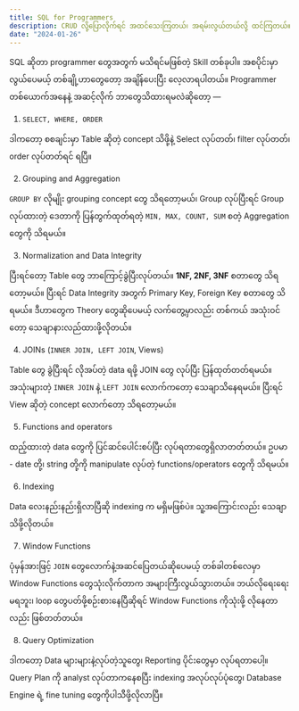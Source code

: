 ```yaml
---
title: SQL for Programmers
description: CRUD လို့ပြောလိုက်ရင် အထင်သေးကြတယ်၊ အရမ်းလွယ်တယ်လို့ ထင်ကြတယ်။ တကယ့်အလုပ်ခွင်မှာ CRUD ပဲ အများဆုံးလုပ်ရတာဆိုပေမယ့် သိပ်လွယ်တယ်တော့ မဟုတ်ဘူး။ Project လုပ်ရင်း လေ့လာချင်တယ်ဆိုရင် ဒီ Feature List တွေပါအောင် လုပ်ပြီး ရအောင်​ရေးကြည့်ပါ။ ဒါမှ Real-world project နဲ့ နီးစပ်မှာ။
date: "2024-01-26"
---
```


SQL ဆိုတာ programmer တွေအတွက် မသိရင်မဖြစ်တဲ့ Skill တစ်ခုပါ။ အစပိုင်းမှာ လွယ်ပေမယ့် တစ်ချို့ဟာတွေတော့ အချိန်ပေးပြီး လေ့လာရပါတယ်။ Programmer တစ်ယောက်အနေနဲ့ အဆင့်လိုက် ဘာတွေသိထားရမလဲဆိုတော့ —

1. `SELECT, WHERE, ORDER`

ဒါကတော့ စစချင်းမှာ Table ဆိုတဲ့ concept သိဖို့နဲ့ Select လုပ်တတ်၊ filter လုပ်တတ်၊ order လုပ်တတ်ရင် ရပြီ။

2. Grouping and Aggregation

`GROUP BY` လိုမျိုး grouping concept တွေ သိရတော့မယ်၊ Group လုပ်ပြီးရင် Group လုပ်ထားတဲ့ ဒေတာကို ပြန်တွက်ထုတ်ရတဲ့ `MIN, MAX, COUNT, SUM` စတဲ့ Aggregation တွေကို သိရမယ်။

3. Normalization and Data Integrity

ပြီးရင်တော့ Table တွေ ဘာကြောင့်ခွဲပြီးလုပ်တယ်။ **1NF, 2NF, 3NF** စတာတွေ သိရတော့မယ်။ ပြီးရင် Data Integrity အတွက် Primary Key, Foreign Key စတာတွေ သိရမယ်။ ဒီဟာတွေက Theory တွေဆိုပေမယ့် လက်တွေ့မှာလည်း တစ်ကယ် အသုံးဝင်တော့ သေချာနားလည်ထားဖို့လိုတယ်။

4. JOINs (`INNER JOIN, LEFT JOIN`, Views)

Table တွေ ခွဲပြီးရင် လိုအပ်တဲ့ data ရဖို့ JOIN တွေ လုပ်ပြီး ပြန်ထုတ်တတ်ရမယ်။ အသုံးများတဲ့ `INNER JOIN` နဲ့ `LEFT JOIN` လောက်ကတော့ သေချာသိနေရမယ်။ ပြီးရင် View ဆိုတဲ့ concept လောက်တော့ သိရတော့မယ်။

5. Functions and operators

ထည့်ထားတဲ့ data တွေကို ပြင်ဆင်ပေါင်းစပ်ပြီး လုပ်ရတာတွေရှိလာတတ်တယ်။ ဥပမာ - date တို့၊ string တို့ကို manipulate လုပ်တဲ့ functions/operators တွေကို သိရမယ်။

6. Indexing

Data လေးနည်းနည်းရှိလာပြီဆို indexing က မရှိမဖြစ်ပဲ။ သူ့အကြောင်းလည်း သေချာသိဖို့လိုတယ်။

7. Window Functions

ပုံမှန်အားဖြင့် `JOIN` တွေလောက်နဲ့အဆင်ပြေတယ်ဆိုပေမယ့် တစ်ခါတစ်လေမှာ Window Functions တွေသုံးလိုက်တာက အများကြီးလွယ်သွားတယ်။ ဘယ်လိုရေးရေးမရဘူး၊ loop တွေပတ်ဖို့စဉ်းစားနေပြီဆိုရင် Window Functions ကိုသုံးဖို့ လိုနေတာလည်း ဖြစ်တတ်တယ်။

8. Query Optimization

ဒါကတော့ Data များများနဲ့လုပ်တဲ့သူတွေ၊ Reporting ပိုင်းတွေမှာ လုပ်ရတာပေါ့။ Query Plan ကို analyst လုပ်တာကနေစပြီး indexing အလုပ်လုပ်ပုံတွေ၊ Database Engine ရဲ့ fine tuning တွေကိုပါသိိဖို့လိုလာပြီ။
